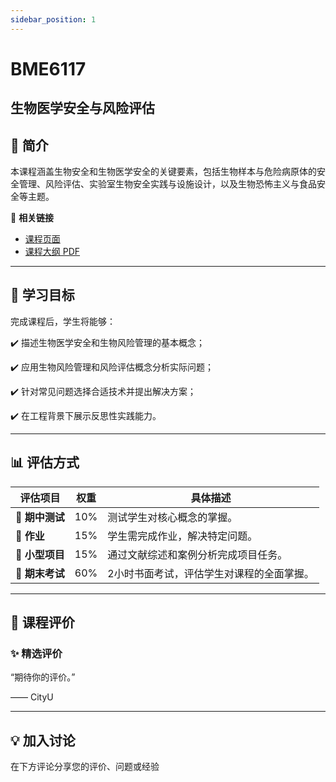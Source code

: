 ```yaml
---
sidebar_position: 1
---
```


# BME6117
## 生物医学安全与风险评估

## **📘 简介**
本课程涵盖生物安全和生物医学安全的关键要素，包括生物样本与危险病原体的安全管理、风险评估、实验室生物安全实践与设施设计，以及生物恐怖主义与食品安全等主题。

🔗 **相关链接**
- [课程页面](https://www.cityu.edu.hk/catalogue/pg/202526/course/BME6117.htm)
- [课程大纲 PDF](https://www.cityu.edu.hk/catalogue/pg/202526/course/BME6117.pdf)

---

## **🎯 学习目标**

完成课程后，学生将能够：

✔️ 描述生物医学安全和生物风险管理的基本概念；

✔️ 应用生物风险管理和风险评估概念分析实际问题；

✔️ 针对常见问题选择合适技术并提出解决方案；

✔️ 在工程背景下展示反思性实践能力。

---

## **📊 评估方式**

| **评估项目**          | **权重** | **具体描述**                                                                                       |
|----------------------|---------|---------------------------------------------------------------------------------------------------|
| **📄 期中测试**        | 10%     | 测试学生对核心概念的掌握。                                                                         |
| **📄 作业**           | 15%     | 学生需完成作业，解决特定问题。                                                                     |
| **📄 小型项目**        | 15%     | 通过文献综述和案例分析完成项目任务。                                                               |
| **📄 期末考试**        | 60%     | 2小时书面考试，评估学生对课程的全面掌握。                                                          |

---

## **💬 课程评价**

### ✨ **精选评价**
<div className={commentStyles.commentBox}>
    <p className={commentStyles.commentText}>
        “期待你的评价。”
    </p>
    <p className={commentStyles.commentAuthor}>—— CityU</p>
</div>

---

## **💡 加入讨论**

在下方评论分享您的评价、问题或经验